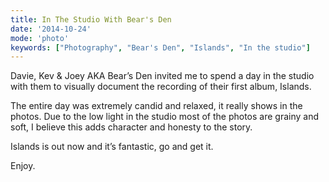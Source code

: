 ```yaml
---
title: In The Studio With Bear's Den
date: '2014-10-24'
mode: 'photo'
keywords: ["Photography", "Bear's Den", "Islands", "In the studio"]
---
```




Davie, Kev & Joey AKA Bear’s Den invited me to spend a day in the studio with them to visually document the recording of their first album, Islands.

The entire day was extremely candid and relaxed, it really shows in the photos. Due to the low light in the studio most of the photos are grainy and soft, I believe this adds character and honesty to the story.

Islands is out now and it’s fantastic, go and get it.

Enjoy.

<Grid manifest={bearsStudioGrid1} />
<Wide blog="bears-studio" name="original-18.jpg" />
<Grid manifest={bearsStudioGrid2} />
<Wide blog="bears-studio" name="original-36.jpg" />